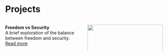 # Projects

::: {.columns}
::: {.column width="50%"}
**Freedom vs Security**  
A brief exploration of the balance between freedom and security.  
[Read more](freedom_vs_security.qmd)
:::
::: {.column width="50%"}
![](plot_sec_freedom.png){width=100%}
:::
:::::